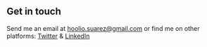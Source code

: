 ## Get in touch

Send me an email at hoolio.suarez@gmail.com or find me on other platforms: [Twitter](https://www.twitter.com/lekoarts_de) & [LinkedIn](https://www.linkedin.com/in/christian-green-58232bb1)
